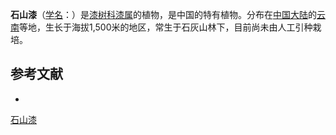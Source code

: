 {{Speciesbox
| name = 石山漆
| status = 
| status_system = 
| image =
| genus = Toxicodendron
| species = calcicolum
| authority = C. Y. Wu
| synonyms = ''Rhus calcicolum''
}}

'''石山漆'''（[[学名|学名]]：{{lang|la|''Toxicodendron calcicolum''}}）是[[漆树科|漆树科]][[漆属|漆属]]的植物，是中国的特有植物。分布在[[中国大陆|中国大陆]]的[[云南|云南]]等地，生长于海拔1,500米的地区，常生于石灰山林下，目前尚未由人工引种栽培。

== 参考文献 ==
<div class="references-small">
* {{cite web| url =http://www.bioinfo.cn/db05/KmzwSpecies.php?action=view&id=576| title =石山漆| work =《中国高等植物数据库全库》| publisher =中国科学院微生物研究所| author =昆明植物研究所| accessdate =2009-02-21| deadurl =yes| archiveurl =https://web.archive.org/web/20160305081734/http://www.bioinfo.cn/db05/KmzwSpecies.php?action=view&id=576| archivedate =2016-03-05}}
</div>
{{Taxonbar|from=Q15525596}}

[[Category:漆属|石山漆]]


{{植物小作品}}